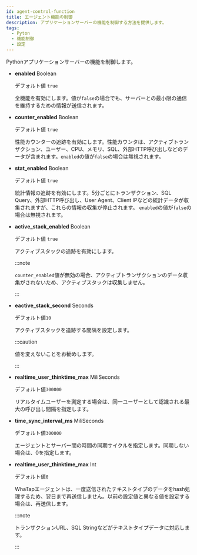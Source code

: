 ```yaml
---
id: agent-control-function
title: エージェント機能の制御
description: アプリケーションサーバーの機能を制御する方法を提供します。
tags:
  - Pyton
  - 機能制御
  - 設定
---
```


Pythonアプリケーションサーバーの機能を制御します。

- **enabled** <span class='type'>Boolean</span>

  デフォルト値 `true`

  全機能を有効にします。値が`false`の場合でも、サーバーとの最小限の通信を維持するための情報が送信されます。

- **counter_enabled** <span class='type'>Boolean</span>

  デフォルト値 `true`

  性能カウンターの追跡を有効にします。性能カウンタは、アクティブトランザクション、ユーザー、CPU、メモリ、SQL、外部HTTP呼び出しなどのデータが含まれます。`enabled`の値が`false`の場合は無視されます。

- **stat_enabled** <span class='type'>Boolean</span>

  デフォルト値 `true`

  統計情報の追跡を有効にします。5分ごとにトランザクション、SQL Query、外部HTTP呼び出し、User Agent、Client IPなどの統計データが収集されますが、これらの情報の収集が停止されます。 `enabled`の値が`false`の場合は無視されます。 

- **active_stack_enabled** <span class='type'>Boolean</span>

  デフォルト値 `true`

  アクティブスタックの追跡を有効にします。

  :::note

  `counter_enabled`値が無効の場合、アクティブトランザクションのデータ収集がされないため、アクティブスタックは収集しません。

  :::

- **eactive_stack_second** <span class='type'>Seconds</span>

  デフォルト値`10`

  アクティブスタックを追跡する間隔を設定します。

  :::caution

  値を変えないことをお勧めします。

  :::

- **realtime_user_thinktime_max** <span class='type'>MiliSeconds</span>

  デフォルト値`300000`

  リアルタイムユーザーを測定する場合は、同一ユーザーとして認識される最大の呼び出し間隔を指定します。

- **time_sync_interval_ms** <span class='type'>MiliSeconds</span>

  デフォルト値`300000`

  エージェントとサーバー間の時間の同期サイクルを指定します。同期しない場合は、0を指定します。  

- **realtime_user_thinktime_max** <span class='type'>Int</span>

  デフォルト値`0`

  WhaTapエージェントは、一度送信されたテキストタイプのデータをhash処理するため、翌日まで再送信しません。以前の設定値と異なる値を設定する場合は、再送信します。

  :::note

  トランザクションURL、SQL Stringなどがテキストタイプデータに対応します。

  :::
